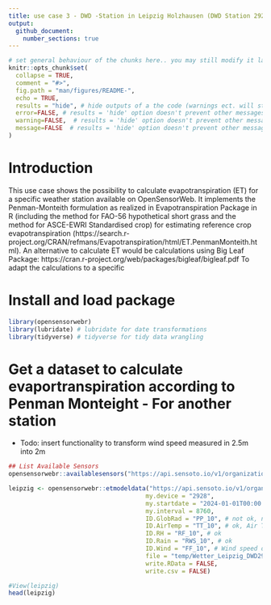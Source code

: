 ```yaml
---
title: use case 3 - DWD -Station in Leipzig Holzhausen (DWD Station 2928, one variable not available)
output:
  github_document:
    number_sections: true
---
```


<!-- README.md is generated from README.Rmd. Please edit that file -->

```r
# set general behaviour of the chunks here.. you may still modify it later in the chunks
knitr::opts_chunk$set(
  collapse = TRUE,
  comment = "#>",
  fig.path = "man/figures/README-",
  echo = TRUE, 
  results = "hide", # hide outputs of a the code (warnings ect. will still be printed; comand to unable in individual chunks: results="markup")
  error=FALSE, # results = 'hide' option doesn't prevent other messages to be printed. To hide them like this, they will still be printed to console
  warning=FALSE,  # results = 'hide' option doesn't prevent other messages to be printed. To hide them like this, they will still be printed to console
  message=FALSE  # results = 'hide' option doesn't prevent other messages to be printed. To hide them like this, they will still be printed to console
)
```

# Introduction
This use case shows the possibility to calculate evapotranspiration (ET) for a specific weather station available on OpenSensorWeb. It implements the Penman-Monteith formulation as realized in Evapotranspiration Package in R (including the method for FAO-56 hypothetical short grass and the method for ASCE-EWRI Standardised crop) for estimating reference crop evapotranspiration (https://search.r-project.org/CRAN/refmans/Evapotranspiration/html/ET.PenmanMonteith.html). 
An alternative to calculate ET would be calculations using Big Leaf Package: https://cran.r-project.org/web/packages/bigleaf/bigleaf.pdf
To adapt the calculations to a specific 

# Install and load package
```r
library(opensensorwebr)
library(lubridate) # lubridate for date transformations
library(tidyverse) # tidyverse for tidy data wrangling
```

# Get a dataset to calculate evaportranspiration according to Penman Monteight - For another station

- Todo: insert functionality to transform wind speed measured in 2.5m into 2m

```r
## List Available Sensors
opensensorwebr::availablesensors("https://api.sensoto.io/v1/organizations/open/networks/DWD", my.device = "2928")

leipzig <- opensensorwebr::etmodeldata("https://api.sensoto.io/v1/organizations/open/networks/DWD",
                                      my.device = "2928",
                                      my.startdate = "2024-01-01T00:00:00Z",
                                      my.interval = 8760,
                                      ID.GlobRad = "PP_10", # not ok, no data since 2010 --> take some other value to create the table --> I took Air Pressure as a dummy
                                      ID.AirTemp = "TT_10", # ok, Air Temperature in 2m height
                                      ID.RH = "RF_10", # ok
                                      ID.Rain = "RWS_10", # ok
                                      ID.Wind = "FF_10", # Wind speed over 10 Minutes (Mean)
                                      file = "temp/Wetter_Leipzig_DWD2928",
                                      write.RData = FALSE,
                                      write.csv = FALSE)

#View(leipzig)
head(leipzig)
```
```r

```

